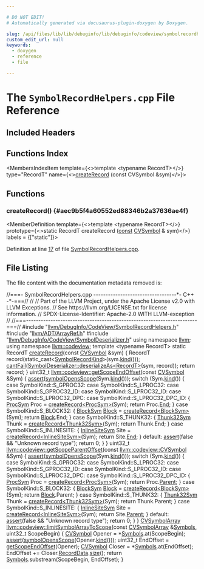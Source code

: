 ```yaml
---

# DO NOT EDIT!
# Automatically generated via docusaurus-plugin-doxygen by Doxygen.

slug: /api/files/lib/lib/debuginfo/lib/debuginfo/codeview/symbolrecordhelpers-cpp
custom_edit_url: null
keywords:
  - doxygen
  - reference
  - file

---
```





# The `SymbolRecordHelpers.cpp` File Reference

<DoxygenPage pluginConfig={pluginConfig}>



## Included Headers

<IncludesList>
<IncludesListItem
  filePath="llvm/DebugInfo/CodeView/SymbolRecordHelpers.h"
  permalink="/docs/api/files/include/include/llvm/include/llvm/debuginfo/include/llvm/debuginfo/codeview/symbolrecordhelpers-h"
  isLocal="true" />
<IncludesListItem
  filePath="llvm/ADT/ArrayRef.h"
  permalink="/docs/api/files/include/include/llvm/include/llvm/adt/arrayref-h"
  isLocal="true" />
<IncludesListItem
  filePath="llvm/DebugInfo/CodeView/SymbolDeserializer.h"
  permalink="/docs/api/files/include/include/llvm/include/llvm/debuginfo/include/llvm/debuginfo/codeview/symboldeserializer-h"
  isLocal="true" />
</IncludesList>

## Functions Index

<MembersIndex>

<MembersIndexItem
  template={<>template &lt;typename RecordT&gt;</>}
  type="RecordT"
  name={<><a href="#aec9b5f4a60552ed88346b2a37636ae4f">createRecord</a> (const CVSymbol &amp;sym)</>}>
</MembersIndexItem>

</MembersIndex>


<SectionDefinition>

## Functions

### createRecord() {#aec9b5f4a60552ed88346b2a37636ae4f}

<MemberDefinition
  template={<>template &lt;typename RecordT&gt;</>}
  prototype={<>static RecordT createRecord (<a href="/docs/api/files/lib/lib/target/lib/target/aarch64/aarch64promoteconstant-cpp/#a90f8350fecae261c25be85d38b451bff">const</a> <a href="/docs/api/namespaces/llvm/codeview/#a5cc6234b75e6212142e2a91d34af146f">CVSymbol</a> &amp; sym)</>}
  labels = {["static"]}>

Definition at line <a href="#l00017">17</a> of file <a href="/docs/api/files/lib/lib/debuginfo/lib/debuginfo/codeview/symbolrecordhelpers-cpp">SymbolRecordHelpers.cpp</a>.
</MemberDefinition>

</SectionDefinition>

## File Listing

The file content with the documentation metadata removed is:

<ProgramListing>

<Link id="l00001" /><CodeLine lineNumber="1"><span class="doxyHighlightComment">//===- SymbolRecordHelpers.cpp ----------------------------------&#42;- C++ -&#42;-===//</span></CodeLine>
<Link id="l00002" /><CodeLine lineNumber="2"><span class="doxyHighlightComment">//</span></CodeLine>
<Link id="l00003" /><CodeLine lineNumber="3"><span class="doxyHighlightComment">// Part of the LLVM Project, under the Apache License v2.0 with LLVM Exceptions.</span></CodeLine>
<Link id="l00004" /><CodeLine lineNumber="4"><span class="doxyHighlightComment">// See https://llvm.org/LICENSE.txt for license information.</span></CodeLine>
<Link id="l00005" /><CodeLine lineNumber="5"><span class="doxyHighlightComment">// SPDX-License-Identifier: Apache-2.0 WITH LLVM-exception</span></CodeLine>
<Link id="l00006" /><CodeLine lineNumber="6"><span class="doxyHighlightComment">//</span></CodeLine>
<Link id="l00007" /><CodeLine lineNumber="7"><span class="doxyHighlightComment">//===----------------------------------------------------------------------===//</span></CodeLine>
<Link id="l00008" /><CodeLine lineNumber="8"></CodeLine>
<Link id="l00009" /><CodeLine lineNumber="9"><span class="doxyHighlightPreprocessor">#include &quot;<a href="/docs/api/files/include/include/llvm/include/llvm/debuginfo/include/llvm/debuginfo/codeview/symbolrecordhelpers-h">llvm/DebugInfo/CodeView/SymbolRecordHelpers.h</a>&quot;</span></CodeLine>
<Link id="l00010" /><CodeLine lineNumber="10"></CodeLine>
<Link id="l00011" /><CodeLine lineNumber="11"><span class="doxyHighlightPreprocessor">#include &quot;<a href="/docs/api/files/include/include/llvm/include/llvm/adt/arrayref-h">llvm/ADT/ArrayRef.h</a>&quot;</span></CodeLine>
<Link id="l00012" /><CodeLine lineNumber="12"><span class="doxyHighlightPreprocessor">#include &quot;<a href="/docs/api/files/include/include/llvm/include/llvm/debuginfo/include/llvm/debuginfo/codeview/symboldeserializer-h">llvm/DebugInfo/CodeView/SymbolDeserializer.h</a>&quot;</span></CodeLine>
<Link id="l00013" /><CodeLine lineNumber="13"></CodeLine>
<Link id="l00014" /><CodeLine lineNumber="14"><span class="doxyHighlightKeyword">using namespace </span><span class="doxyHighlight"><a href="/docs/api/namespaces/llvm">llvm</a>;</span></CodeLine>
<Link id="l00015" /><CodeLine lineNumber="15"><span class="doxyHighlightKeyword">using namespace </span><span class="doxyHighlight"><a href="/docs/api/namespaces/llvm/codeview">llvm::codeview</a>;</span></CodeLine>
<Link id="l00016" /><CodeLine lineNumber="16"></CodeLine>
<Link id="l00017" /><CodeLine lineNumber="17" lineLink="#aec9b5f4a60552ed88346b2a37636ae4f"><span class="doxyHighlightKeyword">template</span><span class="doxyHighlight"> &lt;</span><span class="doxyHighlightKeyword">typename</span><span class="doxyHighlight"> RecordT&gt; </span><span class="doxyHighlightKeyword">static</span><span class="doxyHighlight"> RecordT <a href="#aec9b5f4a60552ed88346b2a37636ae4f">createRecord</a>(</span><span class="doxyHighlightKeyword">const</span><span class="doxyHighlight"> <a href="/docs/api/namespaces/llvm/codeview/#a5cc6234b75e6212142e2a91d34af146f">CVSymbol</a> &amp;sym) &#123;</span></CodeLine>
<Link id="l00018" /><CodeLine lineNumber="18"><span class="doxyHighlight">  RecordT record(</span><span class="doxyHighlightKeyword">static&#95;cast&lt;</span><span class="doxyHighlight"><a href="/docs/api/namespaces/llvm/codeview/#a718bd404e8a87ee5e1a21b0c267cde17">SymbolRecordKind</a></span><span class="doxyHighlightKeyword">&gt;</span><span class="doxyHighlight">(sym.<a href="/docs/api/classes/llvm/codeview/cvrecord/#aaeef9f2a2d0dc09ec00ec9b38242c706">kind</a>()));</span></CodeLine>
<Link id="l00019" /><CodeLine lineNumber="19"><span class="doxyHighlight">  <a href="/docs/api/namespaces/llvm/#aa1e1474f15df639f0d874b21f15666f7">cantFail</a>(<a href="/docs/api/classes/llvm/codeview/symboldeserializer/#a4f31719a3302d53ef0f8ab28e7afc76e">SymbolDeserializer::deserializeAs&lt;RecordT&gt;</a>(sym, record));</span></CodeLine>
<Link id="l00020" /><CodeLine lineNumber="20"><span class="doxyHighlight">  </span><span class="doxyHighlightKeywordFlow">return</span><span class="doxyHighlight"> record;</span></CodeLine>
<Link id="l00021" /><CodeLine lineNumber="21"><span class="doxyHighlight">&#125;</span></CodeLine>
<Link id="l00022" /><CodeLine lineNumber="22"></CodeLine>
<Link id="l00023" /><CodeLine lineNumber="23" lineLink="/docs/api/namespaces/llvm/codeview/#a7eef7c2356ec9c0368019221027fb432"><span class="doxyHighlight">uint32&#95;t <a href="/docs/api/namespaces/llvm/codeview/#a7eef7c2356ec9c0368019221027fb432">llvm::codeview::getScopeEndOffset</a>(</span><span class="doxyHighlightKeyword">const</span><span class="doxyHighlight"> <a href="/docs/api/namespaces/llvm/codeview/#a5cc6234b75e6212142e2a91d34af146f">CVSymbol</a> &amp;Sym) &#123;</span></CodeLine>
<Link id="l00024" /><CodeLine lineNumber="24"><span class="doxyHighlight">  <a href="/docs/api/files/lib/lib/target/lib/target/amdgpu/silowercontrolflow-cpp/#a4868c5d81c5ccc98c47aeab6244346a0">assert</a>(<a href="/docs/api/namespaces/llvm/codeview/#a921f65a0abb128eb4e94c61eb85a1748">symbolOpensScope</a>(Sym.<a href="/docs/api/classes/llvm/codeview/cvrecord/#aaeef9f2a2d0dc09ec00ec9b38242c706">kind</a>()));</span></CodeLine>
<Link id="l00025" /><CodeLine lineNumber="25"><span class="doxyHighlight">  </span><span class="doxyHighlightKeywordFlow">switch</span><span class="doxyHighlight"> (Sym.<a href="/docs/api/classes/llvm/codeview/cvrecord/#aaeef9f2a2d0dc09ec00ec9b38242c706">kind</a>()) &#123;</span></CodeLine>
<Link id="l00026" /><CodeLine lineNumber="26"><span class="doxyHighlight">  </span><span class="doxyHighlightKeywordFlow">case</span><span class="doxyHighlight"> SymbolKind::S&#95;GPROC32:</span></CodeLine>
<Link id="l00027" /><CodeLine lineNumber="27"><span class="doxyHighlight">  </span><span class="doxyHighlightKeywordFlow">case</span><span class="doxyHighlight"> SymbolKind::S&#95;LPROC32:</span></CodeLine>
<Link id="l00028" /><CodeLine lineNumber="28"><span class="doxyHighlight">  </span><span class="doxyHighlightKeywordFlow">case</span><span class="doxyHighlight"> SymbolKind::S&#95;GPROC32&#95;ID:</span></CodeLine>
<Link id="l00029" /><CodeLine lineNumber="29"><span class="doxyHighlight">  </span><span class="doxyHighlightKeywordFlow">case</span><span class="doxyHighlight"> SymbolKind::S&#95;LPROC32&#95;ID:</span></CodeLine>
<Link id="l00030" /><CodeLine lineNumber="30"><span class="doxyHighlight">  </span><span class="doxyHighlightKeywordFlow">case</span><span class="doxyHighlight"> SymbolKind::S&#95;LPROC32&#95;DPC:</span></CodeLine>
<Link id="l00031" /><CodeLine lineNumber="31"><span class="doxyHighlight">  </span><span class="doxyHighlightKeywordFlow">case</span><span class="doxyHighlight"> SymbolKind::S&#95;LPROC32&#95;DPC&#95;ID: &#123;</span></CodeLine>
<Link id="l00032" /><CodeLine lineNumber="32"><span class="doxyHighlight">    <a href="/docs/api/classes/llvm/codeview/procsym">ProcSym</a> Proc = <a href="#aec9b5f4a60552ed88346b2a37636ae4f">createRecord&lt;ProcSym&gt;</a>(Sym);</span></CodeLine>
<Link id="l00033" /><CodeLine lineNumber="33"><span class="doxyHighlight">    </span><span class="doxyHighlightKeywordFlow">return</span><span class="doxyHighlight"> Proc.<a href="/docs/api/classes/llvm/codeview/procsym/#a22ac69f2a6e0818079a0bfed05d7960e">End</a>;</span></CodeLine>
<Link id="l00034" /><CodeLine lineNumber="34"><span class="doxyHighlight">  &#125;</span></CodeLine>
<Link id="l00035" /><CodeLine lineNumber="35"><span class="doxyHighlight">  </span><span class="doxyHighlightKeywordFlow">case</span><span class="doxyHighlight"> SymbolKind::S&#95;BLOCK32: &#123;</span></CodeLine>
<Link id="l00036" /><CodeLine lineNumber="36"><span class="doxyHighlight">    <a href="/docs/api/classes/llvm/codeview/blocksym">BlockSym</a> <a href="/docs/api/namespaces/llvm/#a0e00fad9c34de40b1e31f3aa6f8e024cae1e4c8c9ccd9fc39c391da4bcd093fb2">Block</a> = <a href="#aec9b5f4a60552ed88346b2a37636ae4f">createRecord&lt;BlockSym&gt;</a>(Sym);</span></CodeLine>
<Link id="l00037" /><CodeLine lineNumber="37"><span class="doxyHighlight">    </span><span class="doxyHighlightKeywordFlow">return</span><span class="doxyHighlight"> <a href="/docs/api/namespaces/llvm/#a0e00fad9c34de40b1e31f3aa6f8e024cae1e4c8c9ccd9fc39c391da4bcd093fb2">Block</a>.End;</span></CodeLine>
<Link id="l00038" /><CodeLine lineNumber="38"><span class="doxyHighlight">  &#125;</span></CodeLine>
<Link id="l00039" /><CodeLine lineNumber="39"><span class="doxyHighlight">  </span><span class="doxyHighlightKeywordFlow">case</span><span class="doxyHighlight"> SymbolKind::S&#95;THUNK32: &#123;</span></CodeLine>
<Link id="l00040" /><CodeLine lineNumber="40"><span class="doxyHighlight">    <a href="/docs/api/classes/llvm/codeview/thunk32sym">Thunk32Sym</a> Thunk = <a href="#aec9b5f4a60552ed88346b2a37636ae4f">createRecord&lt;Thunk32Sym&gt;</a>(Sym);</span></CodeLine>
<Link id="l00041" /><CodeLine lineNumber="41"><span class="doxyHighlight">    </span><span class="doxyHighlightKeywordFlow">return</span><span class="doxyHighlight"> Thunk.End;</span></CodeLine>
<Link id="l00042" /><CodeLine lineNumber="42"><span class="doxyHighlight">  &#125;</span></CodeLine>
<Link id="l00043" /><CodeLine lineNumber="43"><span class="doxyHighlight">  </span><span class="doxyHighlightKeywordFlow">case</span><span class="doxyHighlight"> SymbolKind::S&#95;INLINESITE: &#123;</span></CodeLine>
<Link id="l00044" /><CodeLine lineNumber="44"><span class="doxyHighlight">    <a href="/docs/api/classes/llvm/codeview/inlinesitesym">InlineSiteSym</a> Site = <a href="#aec9b5f4a60552ed88346b2a37636ae4f">createRecord&lt;InlineSiteSym&gt;</a>(Sym);</span></CodeLine>
<Link id="l00045" /><CodeLine lineNumber="45"><span class="doxyHighlight">    </span><span class="doxyHighlightKeywordFlow">return</span><span class="doxyHighlight"> Site.<a href="/docs/api/classes/llvm/codeview/inlinesitesym/#a24c5b99051800dda908ccaf5840fb1a0">End</a>;</span></CodeLine>
<Link id="l00046" /><CodeLine lineNumber="46"><span class="doxyHighlight">  &#125;</span></CodeLine>
<Link id="l00047" /><CodeLine lineNumber="47"><span class="doxyHighlight">  </span><span class="doxyHighlightKeywordFlow">default</span><span class="doxyHighlight">:</span></CodeLine>
<Link id="l00048" /><CodeLine lineNumber="48"><span class="doxyHighlight">    <a href="/docs/api/files/lib/lib/target/lib/target/amdgpu/silowercontrolflow-cpp/#a4868c5d81c5ccc98c47aeab6244346a0">assert</a>(</span><span class="doxyHighlightKeyword">false</span><span class="doxyHighlight"> &amp;&amp; </span><span class="doxyHighlightStringLiteral">&quot;Unknown record type&quot;</span><span class="doxyHighlight">);</span></CodeLine>
<Link id="l00049" /><CodeLine lineNumber="49"><span class="doxyHighlight">    </span><span class="doxyHighlightKeywordFlow">return</span><span class="doxyHighlight"> 0;</span></CodeLine>
<Link id="l00050" /><CodeLine lineNumber="50"><span class="doxyHighlight">  &#125;</span></CodeLine>
<Link id="l00051" /><CodeLine lineNumber="51"><span class="doxyHighlight">&#125;</span></CodeLine>
<Link id="l00052" /><CodeLine lineNumber="52"></CodeLine>
<Link id="l00053" /><CodeLine lineNumber="53"><span class="doxyHighlight">uint32&#95;t</span></CodeLine>
<Link id="l00054" /><CodeLine lineNumber="54" lineLink="/docs/api/namespaces/llvm/codeview/#a8fde83b67f14703faf4b0f410ecabc80"><span class="doxyHighlight"><a href="/docs/api/namespaces/llvm/codeview/#a8fde83b67f14703faf4b0f410ecabc80">llvm::codeview::getScopeParentOffset</a>(</span><span class="doxyHighlightKeyword">const</span><span class="doxyHighlight"> <a href="/docs/api/namespaces/llvm/codeview/#a5cc6234b75e6212142e2a91d34af146f">llvm::codeview::CVSymbol</a> &amp;Sym) &#123;</span></CodeLine>
<Link id="l00055" /><CodeLine lineNumber="55"><span class="doxyHighlight">  <a href="/docs/api/files/lib/lib/target/lib/target/amdgpu/silowercontrolflow-cpp/#a4868c5d81c5ccc98c47aeab6244346a0">assert</a>(<a href="/docs/api/namespaces/llvm/codeview/#a921f65a0abb128eb4e94c61eb85a1748">symbolOpensScope</a>(Sym.<a href="/docs/api/classes/llvm/codeview/cvrecord/#aaeef9f2a2d0dc09ec00ec9b38242c706">kind</a>()));</span></CodeLine>
<Link id="l00056" /><CodeLine lineNumber="56"><span class="doxyHighlight">  </span><span class="doxyHighlightKeywordFlow">switch</span><span class="doxyHighlight"> (Sym.<a href="/docs/api/classes/llvm/codeview/cvrecord/#aaeef9f2a2d0dc09ec00ec9b38242c706">kind</a>()) &#123;</span></CodeLine>
<Link id="l00057" /><CodeLine lineNumber="57"><span class="doxyHighlight">  </span><span class="doxyHighlightKeywordFlow">case</span><span class="doxyHighlight"> SymbolKind::S&#95;GPROC32:</span></CodeLine>
<Link id="l00058" /><CodeLine lineNumber="58"><span class="doxyHighlight">  </span><span class="doxyHighlightKeywordFlow">case</span><span class="doxyHighlight"> SymbolKind::S&#95;LPROC32:</span></CodeLine>
<Link id="l00059" /><CodeLine lineNumber="59"><span class="doxyHighlight">  </span><span class="doxyHighlightKeywordFlow">case</span><span class="doxyHighlight"> SymbolKind::S&#95;GPROC32&#95;ID:</span></CodeLine>
<Link id="l00060" /><CodeLine lineNumber="60"><span class="doxyHighlight">  </span><span class="doxyHighlightKeywordFlow">case</span><span class="doxyHighlight"> SymbolKind::S&#95;LPROC32&#95;ID:</span></CodeLine>
<Link id="l00061" /><CodeLine lineNumber="61"><span class="doxyHighlight">  </span><span class="doxyHighlightKeywordFlow">case</span><span class="doxyHighlight"> SymbolKind::S&#95;LPROC32&#95;DPC:</span></CodeLine>
<Link id="l00062" /><CodeLine lineNumber="62"><span class="doxyHighlight">  </span><span class="doxyHighlightKeywordFlow">case</span><span class="doxyHighlight"> SymbolKind::S&#95;LPROC32&#95;DPC&#95;ID: &#123;</span></CodeLine>
<Link id="l00063" /><CodeLine lineNumber="63"><span class="doxyHighlight">    <a href="/docs/api/classes/llvm/codeview/procsym">ProcSym</a> Proc = <a href="#aec9b5f4a60552ed88346b2a37636ae4f">createRecord&lt;ProcSym&gt;</a>(Sym);</span></CodeLine>
<Link id="l00064" /><CodeLine lineNumber="64"><span class="doxyHighlight">    </span><span class="doxyHighlightKeywordFlow">return</span><span class="doxyHighlight"> Proc.<a href="/docs/api/classes/llvm/codeview/procsym/#af0c603f8cebec068bae118dede23cb8d">Parent</a>;</span></CodeLine>
<Link id="l00065" /><CodeLine lineNumber="65"><span class="doxyHighlight">  &#125;</span></CodeLine>
<Link id="l00066" /><CodeLine lineNumber="66"><span class="doxyHighlight">  </span><span class="doxyHighlightKeywordFlow">case</span><span class="doxyHighlight"> SymbolKind::S&#95;BLOCK32: &#123;</span></CodeLine>
<Link id="l00067" /><CodeLine lineNumber="67"><span class="doxyHighlight">    <a href="/docs/api/classes/llvm/codeview/blocksym">BlockSym</a> <a href="/docs/api/namespaces/llvm/#a0e00fad9c34de40b1e31f3aa6f8e024cae1e4c8c9ccd9fc39c391da4bcd093fb2">Block</a> = <a href="#aec9b5f4a60552ed88346b2a37636ae4f">createRecord&lt;BlockSym&gt;</a>(Sym);</span></CodeLine>
<Link id="l00068" /><CodeLine lineNumber="68"><span class="doxyHighlight">    </span><span class="doxyHighlightKeywordFlow">return</span><span class="doxyHighlight"> <a href="/docs/api/namespaces/llvm/#a0e00fad9c34de40b1e31f3aa6f8e024cae1e4c8c9ccd9fc39c391da4bcd093fb2">Block</a>.Parent;</span></CodeLine>
<Link id="l00069" /><CodeLine lineNumber="69"><span class="doxyHighlight">  &#125;</span></CodeLine>
<Link id="l00070" /><CodeLine lineNumber="70"><span class="doxyHighlight">  </span><span class="doxyHighlightKeywordFlow">case</span><span class="doxyHighlight"> SymbolKind::S&#95;THUNK32: &#123;</span></CodeLine>
<Link id="l00071" /><CodeLine lineNumber="71"><span class="doxyHighlight">    <a href="/docs/api/classes/llvm/codeview/thunk32sym">Thunk32Sym</a> Thunk = <a href="#aec9b5f4a60552ed88346b2a37636ae4f">createRecord&lt;Thunk32Sym&gt;</a>(Sym);</span></CodeLine>
<Link id="l00072" /><CodeLine lineNumber="72"><span class="doxyHighlight">    </span><span class="doxyHighlightKeywordFlow">return</span><span class="doxyHighlight"> Thunk.Parent;</span></CodeLine>
<Link id="l00073" /><CodeLine lineNumber="73"><span class="doxyHighlight">  &#125;</span></CodeLine>
<Link id="l00074" /><CodeLine lineNumber="74"><span class="doxyHighlight">  </span><span class="doxyHighlightKeywordFlow">case</span><span class="doxyHighlight"> SymbolKind::S&#95;INLINESITE: &#123;</span></CodeLine>
<Link id="l00075" /><CodeLine lineNumber="75"><span class="doxyHighlight">    <a href="/docs/api/classes/llvm/codeview/inlinesitesym">InlineSiteSym</a> Site = <a href="#aec9b5f4a60552ed88346b2a37636ae4f">createRecord&lt;InlineSiteSym&gt;</a>(Sym);</span></CodeLine>
<Link id="l00076" /><CodeLine lineNumber="76"><span class="doxyHighlight">    </span><span class="doxyHighlightKeywordFlow">return</span><span class="doxyHighlight"> Site.<a href="/docs/api/classes/llvm/codeview/inlinesitesym/#ac42646f935049597bac188f8dbea2fc8">Parent</a>;</span></CodeLine>
<Link id="l00077" /><CodeLine lineNumber="77"><span class="doxyHighlight">  &#125;</span></CodeLine>
<Link id="l00078" /><CodeLine lineNumber="78"><span class="doxyHighlight">  </span><span class="doxyHighlightKeywordFlow">default</span><span class="doxyHighlight">:</span></CodeLine>
<Link id="l00079" /><CodeLine lineNumber="79"><span class="doxyHighlight">    <a href="/docs/api/files/lib/lib/target/lib/target/amdgpu/silowercontrolflow-cpp/#a4868c5d81c5ccc98c47aeab6244346a0">assert</a>(</span><span class="doxyHighlightKeyword">false</span><span class="doxyHighlight"> &amp;&amp; </span><span class="doxyHighlightStringLiteral">&quot;Unknown record type&quot;</span><span class="doxyHighlight">);</span></CodeLine>
<Link id="l00080" /><CodeLine lineNumber="80"><span class="doxyHighlight">    </span><span class="doxyHighlightKeywordFlow">return</span><span class="doxyHighlight"> 0;</span></CodeLine>
<Link id="l00081" /><CodeLine lineNumber="81"><span class="doxyHighlight">  &#125;</span></CodeLine>
<Link id="l00082" /><CodeLine lineNumber="82"><span class="doxyHighlight">&#125;</span></CodeLine>
<Link id="l00083" /><CodeLine lineNumber="83"></CodeLine>
<Link id="l00084" /><CodeLine lineNumber="84"><span class="doxyHighlight"><a href="/docs/api/namespaces/llvm/codeview/#a290687148df1bff1e309cd6af93dc035">CVSymbolArray</a></span></CodeLine>
<Link id="l00085" /><CodeLine lineNumber="85" lineLink="/docs/api/namespaces/llvm/codeview/#ae77cc39ccd9efa05d6afa6936cfc8cd8"><span class="doxyHighlight"><a href="/docs/api/namespaces/llvm/codeview/#ae77cc39ccd9efa05d6afa6936cfc8cd8">llvm::codeview::limitSymbolArrayToScope</a>(</span><span class="doxyHighlightKeyword">const</span><span class="doxyHighlight"> <a href="/docs/api/namespaces/llvm/codeview/#a290687148df1bff1e309cd6af93dc035">CVSymbolArray</a> &amp;<a href="/docs/api/namespaces/llvm/codeview/#a04eb43a6dc736c2d6ed8dcc6d636a2afa5214a8a633c296d1d9d504fc54556692">Symbols</a>,</span></CodeLine>
<Link id="l00086" /><CodeLine lineNumber="86"><span class="doxyHighlight">                                        uint32&#95;t ScopeBegin) &#123;</span></CodeLine>
<Link id="l00087" /><CodeLine lineNumber="87"><span class="doxyHighlight">  <a href="/docs/api/namespaces/llvm/codeview/#a5cc6234b75e6212142e2a91d34af146f">CVSymbol</a> Opener = &#42;<a href="/docs/api/namespaces/llvm/codeview/#a04eb43a6dc736c2d6ed8dcc6d636a2afa5214a8a633c296d1d9d504fc54556692">Symbols</a>.at(ScopeBegin);</span></CodeLine>
<Link id="l00088" /><CodeLine lineNumber="88"><span class="doxyHighlight">  <a href="/docs/api/files/lib/lib/target/lib/target/amdgpu/silowercontrolflow-cpp/#a4868c5d81c5ccc98c47aeab6244346a0">assert</a>(<a href="/docs/api/namespaces/llvm/codeview/#a921f65a0abb128eb4e94c61eb85a1748">symbolOpensScope</a>(Opener.<a href="/docs/api/classes/llvm/codeview/cvrecord/#aaeef9f2a2d0dc09ec00ec9b38242c706">kind</a>()));</span></CodeLine>
<Link id="l00089" /><CodeLine lineNumber="89"><span class="doxyHighlight">  uint32&#95;t EndOffset = <a href="/docs/api/namespaces/llvm/codeview/#a7eef7c2356ec9c0368019221027fb432">getScopeEndOffset</a>(Opener);</span></CodeLine>
<Link id="l00090" /><CodeLine lineNumber="90"><span class="doxyHighlight">  <a href="/docs/api/namespaces/llvm/codeview/#a5cc6234b75e6212142e2a91d34af146f">CVSymbol</a> Closer = &#42;<a href="/docs/api/namespaces/llvm/codeview/#a04eb43a6dc736c2d6ed8dcc6d636a2afa5214a8a633c296d1d9d504fc54556692">Symbols</a>.at(EndOffset);</span></CodeLine>
<Link id="l00091" /><CodeLine lineNumber="91"><span class="doxyHighlight">  EndOffset += Closer.<a href="/docs/api/classes/llvm/codeview/cvrecord/#abf24508852ac431412daa99def7d29ae">RecordData</a>.<a href="/docs/api/classes/llvm/arrayref/#a85ffb6531d4cda988ea81f18d4e56fb7">size</a>();</span></CodeLine>
<Link id="l00092" /><CodeLine lineNumber="92"><span class="doxyHighlight">  </span><span class="doxyHighlightKeywordFlow">return</span><span class="doxyHighlight"> <a href="/docs/api/namespaces/llvm/codeview/#a04eb43a6dc736c2d6ed8dcc6d636a2afa5214a8a633c296d1d9d504fc54556692">Symbols</a>.substream(ScopeBegin, EndOffset);</span></CodeLine>
<Link id="l00093" /><CodeLine lineNumber="93"><span class="doxyHighlight">&#125;</span></CodeLine>

</ProgramListing>


</DoxygenPage>
